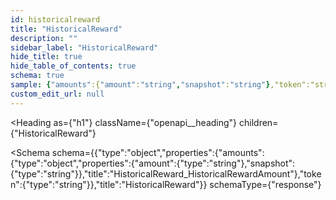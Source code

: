 ```yaml
---
id: historicalreward
title: "HistoricalReward"
description: ""
sidebar_label: "HistoricalReward"
hide_title: true
hide_table_of_contents: true
schema: true
sample: {"amounts":{"amount":"string","snapshot":"string"},"token":"string"}
custom_edit_url: null
---
```



<Heading
  as={"h1"}
  className={"openapi__heading"}
  children={"HistoricalReward"}
>
</Heading>





<Schema
  schema={{"type":"object","properties":{"amounts":{"type":"object","properties":{"amount":{"type":"string"},"snapshot":{"type":"string"}},"title":"HistoricalReward_HistoricalRewardAmount"},"token":{"type":"string"}},"title":"HistoricalReward"}}
  schemaType={"response"}
>
  
</Schema>
            